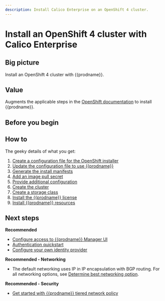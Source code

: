 ```yaml
---
description: Install Calico Enterprise on an OpenShift 4 cluster.
---
```


# Install an OpenShift 4 cluster with Calico Enterprise

## Big picture

Install an OpenShift 4 cluster with {{prodname}}.

## Value

Augments the applicable steps in the [OpenShift documentation](https://cloud.redhat.com/openshift/install) to install {{prodname}}.

## Before you begin

<InstallOpenshiftBeforeYouBegin />

## How to

The geeky details of what you get:

<GeekDetails
  prodname='{{prodname}}'
  details='Policy:Calico,IPAM:Calico,CNI:Calico,Overlay:IPIP,Routing:BGP,Datastore:Kubernetes'
/>

1. [Create a configuration file for the OpenShift installer](#create-a-configuration-file-for-the-openshift-installer)
1. [Update the configuration file to use {{prodname}}](#update-the-configuration-file-to-use-calico-enterprise)
1. [Generate the install manifests](#generate-the-install-manifests)
1. [Add an image pull secret](#add-an-image-pull-secret)
1. [Provide additional configuration](#provide-additional-configuration)
1. [Create the cluster](#create-the-cluster)
1. [Create a storage class](#create-a-storage-class)
1. [Install the {{prodname}} license](#install-the-calico-enterprise-license)
1. [Install {{prodname}} resources](#install-calico-enterprise-resources)

<InstallOpenShift clusterType='standalone' />

## Next steps

**Recommended**

- [Configure access to {{prodname}} Manager UI](../../../../operations/cnx/access-the-manager.mdx)
- [Authentication quickstart](../../../../operations/cnx/authentication-quickstart.mdx)
- [Configure your own identity provider](../../../../operations/cnx/configure-identity-provider.mdx)

**Recommended - Networking**

- The default networking uses IP in IP encapsulation with BGP routing. For all networking options, see [Determine best networking option](../../../../networking/determine-best-networking.mdx).

**Recommended - Security**

- [Get started with {{prodname}} tiered network policy](../../../../network-policy/policy-tiers/tiered-policy.mdx)
